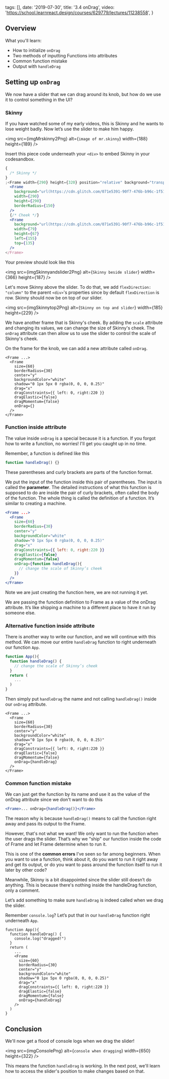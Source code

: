
  tags: [],
  date: '2019-07-30',
  title: '3.4 onDrag',
  video: 'https://school.learnreact.design/courses/629779/lectures/11238558',
}


## Overview

What you'll learn:

- How to initialize `onDrag`
- Two methods of inputting Functions into attributes
- Common function mistake
- Output with `handleDrag`

## Setting up `onDrag`

We now have a slider that we can drag around its knob, but how do we use it to control something in the UI?

### Skinny

If you have watched some of my early videos, this is Skinny and he wants to lose weight badly. Now let’s use the slider to make him happy.

<img
  src={imgMrskinny2Png}
  alt={`image of mr.skinny`}
  width={188}
  height={189}
/>

Insert this piece code underneath your `<div>` to embed Skinny in your codesandbox.

```jsx
{
  /* Skinny */
}
;<Frame width={290} height={320} position="relative" background="transparent">
  <Frame
    background="url(https://cdn.glitch.com/071e5391-90f7-476b-b96c-1f51f7106b0c%2Fskinny-portrait.png)"
    width={290}
    height={290}
    borderRadius={150}
  />
  {/* Cheek */}
  <Frame
    background="url(https://cdn.glitch.com/071e5391-90f7-476b-b96c-1f51f7106b0c%2Fcheek.png)"
    width={79}
    height={67}
    left={155}
    top={135}
  />
</Frame>
```

Your preview should look like this

<img
  src={imgSkinnyandslider2Png}
  alt={`Skinny beside slider`}
  width={366}
  height={187}
/>

Let's move Skinny above the slider. To do that, we add
`flexDirection: "column"` to the parent `<div>`'s properties since by default `flexDirection` is row. Skinny should now be on top of our slider.

<img
  src={imgSkinnytop2Png}
  alt={`Skinny on top and slider`}
  width={185}
  height={229}
/>

We have another frame that is Skinny's cheek. By adding the `scale` attribute and changing its values, we can change the size of Skinny's cheek. The `onDrag` attribute can then allow us to use the slider to control the scale of Skinny's cheek.

On the frame for the knob, we can add a new attribute called `onDrag`.

```jsx{12}
<Frame ...>
  <Frame
    size={60}
    borderRadius={30}
    center="y"
    backgroundColor="white"
    shadow="0 1px 5px 0 rgba(0, 0, 0, 0.25)"
    drag="x"
    dragConstraints={{ left: 0, right:220 }}
    dragElastic={false}
    dragMomentum={false}
    onDrag={}
  />
</Frame>
```

### Function inside attribute

The value inside `onDrag` is a special because it is a function.
If you forgot how to write a function, no worries! I'll get you caught up in no time.

Remember, a function is defined like this

```jsx
function handleDrag() {}
```

These parentheses and curly brackets are parts of the function format.

We put the input of the function inside this pair of parentheses. The input is called the **parameter**. The detailed instructions of what this function is supposed to do are inside the pair of curly brackets, often called the body of the function. The whole thing is called the definition of a function. It’s similar to creating a machine.

```jsx
<Frame ...>
  <Frame
    size={60}
    borderRadius={30}
    center="y"
    backgroundColor="white"
    shadow="0 1px 5px 0 rgba(0, 0, 0, 0.25)"
    drag="x"
    dragConstraints={{ left: 0, right:220 }}
    dragElastic={false}
    dragMomentum={false}
    onDrag={function handleDrag(){
      // change the scale of Skinny’s cheek
    }}
  />
</Frame>
```

Note we are just creating the function here, we are not running it yet.

We are passing the function definition to Frame as a value of the onDrag attribute. It’s like shipping a machine to a different place to have it run by someone else.

### Alternative function inside attribute

There is another way to write our function, and we will continue with this method. We can move our entire `handleDrag` function to right underneath our function `App`.

```jsx
function App(){
  function handleDrag() {
    // change the scale of Skinny’s cheek
  }
  return (
    ...
  )
}
```

Then simply put `handleDrag` the name and not calling `handleDrag()` inside our `onDrag` attribute.

```jsx{12}
<Frame ...>
  <Frame
    size={60}
    borderRadius={30}
    center="y"
    backgroundColor="white"
    shadow="0 1px 5px 0 rgba(0, 0, 0, 0.25)"
    drag="x"
    dragConstraints={{ left: 0, right:220 }}
    dragElastic={false}
    dragMomentum={false}
    onDrag={handleDrag}
  />
</Frame>
```

### Common function mistake

We can just get the function by its name and use it as the value of the onDrag attribute since we don't want to do this

```jsx
<Frame>... onDrag={handleDrag()}</Frame>
```

The reason why is because `handleDrag()` means to call the function right away and pass its output to the Frame.

However, that's not what we want! We only want to run the function when the user drags the slider. That’s why we "ship" our function inside the code of Frame and let Frame determine when to run it.

This is one of the **common errors** I’ve seen so far among beginners. When you want to use a function, think about it, do you want to run it right away and get its output, or do you want to pass around the function itself to run it later by other code?

Meanwhile, Skinny is a bit disappointed since the slider still doesn’t do anything. This is because there's nothing inside the handleDrag function, only a comment.

Let’s add something to make sure `handleDrag` is indeed called when we drag the slider.

Remember `console.log`? Let’s put that in our `handleDrag` function right underneath `App`.

```jsx{3,17}
function App(){
  function handleDrag() {
    console.log("dragged!")
  }
  return (
    ...
    <Frame
      size={60}
      borderRadius={30}
      center="y"
      backgroundColor="white"
      shadow="0 1px 5px 0 rgba(0, 0, 0, 0.25)"
      drag="x"
      dragConstraints={{ left: 0, right:220 }}
      dragElastic={false}
      dragMomentum={false}
      onDrag={handleDrag}
    />
  )
}
```

## Conclusion

We'll now get a flood of console logs when we drag the slider!

<img
  src={imgConsolePng}
  alt={`console when dragging`}
  width={650}
  height={322}
/>

This means the function `handleDrag` is working. In the next post, we'll learn how to access the slider's position to make changes based on that.
